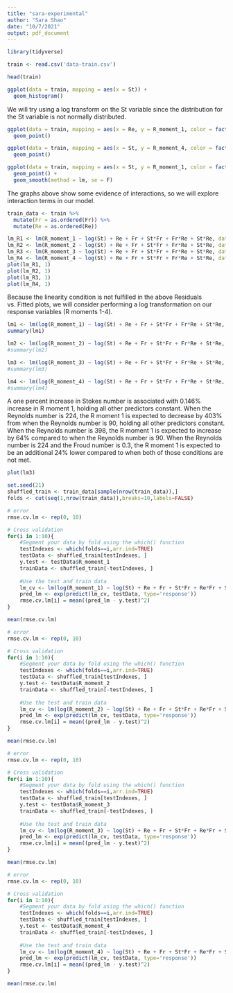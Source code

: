 ```yaml
---
title: "sara-experimental"
author: "Sara Shao"
date: "10/7/2021"
output: pdf_document
---
```


```r
library(tidyverse)
```

```r
train <- read.csv('data-train.csv')
```

```r
head(train)
```
```r
ggplot(data = train, mapping = aes(x = St)) +
  geom_histogram()
```

We will try using a log transform on the St variable since the distribution for the St variable is not normally distributed.

```r
ggplot(data = train, mapping = aes(x = Re, y = R_moment_1, color = factor(Fr))) +
  geom_point()
```

```r
ggplot(data = train, mapping = aes(x = St, y = R_moment_4, color = factor(Fr))) +
  geom_point()
```

```r
ggplot(data = train, mapping = aes(x = St, y = R_moment_1, color = factor(Fr))) +
  geom_point() +
  geom_smooth(method = lm, se = F)
```

The graphs above show some evidence of interactions, so we will explore interaction terms in our model.

```r
train_data <- train %>% 
  mutate(Fr = as.ordered(Fr)) %>% 
  mutate(Re = as.ordered(Re))
```

```r
lm_R1 <- lm(R_moment_1 ~ log(St) + Re + Fr + St*Fr + Fr*Re + St*Re, data = train_data)
lm_R2 <- lm(R_moment_2 ~ log(St) + Re + Fr + St*Fr + Fr*Re + St*Re, data = train_data)
lm_R3 <- lm(R_moment_3 ~ log(St) + Re + Fr + St*Fr + Fr*Re + St*Re, data = train_data)
lm_R4 <- lm(R_moment_4 ~ log(St) + Re + Fr + St*Fr + Fr*Re + St*Re, data = train_data)
plot(lm_R1, 1)
plot(lm_R2, 1)
plot(lm_R3, 1)
plot(lm_R4, 1)
```

Because the linearity condition is not fulfilled in the above Residuals vs. Fitted plots, we will consider performing a log transformation on our response variables (R moments 1-4).

```r
lm1 <- lm(log(R_moment_1) ~ log(St) + Re + Fr + St*Fr + Fr*Re + St*Re, data = train_data)
summary(lm1)

lm2 <- lm(log(R_moment_2) ~ log(St) + Re + Fr + St*Fr + Fr*Re + St*Re, data = train_data)
#summary(lm2)

lm3 <- lm(log(R_moment_3) ~ log(St) + Re + Fr + St*Fr + Fr*Re + St*Re, data = train_data)
#summary(lm3)

lm4 <- lm(log(R_moment_4) ~ log(St) + Re + Fr + St*Fr + Fr*Re + St*Re, data = train_data)
#summary(lm4)
```

A one percent increase in Stokes number is associated with 0.146% increase in R moment 1, holding all other predictors constant. When the Reynolds number is 224, the R moment 1 is expected to decrease by 403% from when the Reynolds number is 90, holding all other predictors constant. When the Reynolds number is 398, the R moment 1 is expected to increase by 64% compared to when the Reynolds number is 90. When the Reynolds number is 224 and the Froud number is 0.3, the R moment 1 is expected to be an additional 24% lower compared to when both of those conditions are not met.  

```r
plot(lm3)
```

```r
set.seed(21)
shuffled_train <- train_data[sample(nrow(train_data)),]
folds <- cut(seq(1,nrow(train_data)),breaks=10,labels=FALSE)

# error
rmse.cv.lm <- rep(0, 10)

# Cross validation
for(i in 1:10){
    #Segment your data by fold using the which() function 
    testIndexes <- which(folds==i,arr.ind=TRUE)
    testData <- shuffled_train[testIndexes, ]
    y.test <- testData$R_moment_1
    trainData <- shuffled_train[-testIndexes, ]
   
    #Use the test and train data
    lm_cv <- lm(log(R_moment_1) ~ log(St) + Re + Fr + St*Fr + Re*Fr + St*Re, data = trainData)
    pred_lm <- exp(predict(lm_cv, testData, type='response'))
    rmse.cv.lm[i] = mean((pred_lm - y.test)^2)
}

mean(rmse.cv.lm)
```
```r
# error
rmse.cv.lm <- rep(0, 10)

# Cross validation
for(i in 1:10){
    #Segment your data by fold using the which() function 
    testIndexes <- which(folds==i,arr.ind=TRUE)
    testData <- shuffled_train[testIndexes, ]
    y.test <- testData$R_moment_2
    trainData <- shuffled_train[-testIndexes, ]
   
    #Use the test and train data
    lm_cv <- lm(log(R_moment_2) ~ log(St) + Re + Fr + St*Fr + Re*Fr + St*Re, data = trainData)
    pred_lm <- exp(predict(lm_cv, testData, type='response'))
    rmse.cv.lm[i] = mean((pred_lm - y.test)^2)
}

mean(rmse.cv.lm)
```

```r
# error
rmse.cv.lm <- rep(0, 10)

# Cross validation
for(i in 1:10){
    #Segment your data by fold using the which() function 
    testIndexes <- which(folds==i,arr.ind=TRUE)
    testData <- shuffled_train[testIndexes, ]
    y.test <- testData$R_moment_3
    trainData <- shuffled_train[-testIndexes, ]
   
    #Use the test and train data
    lm_cv <- lm(log(R_moment_3) ~ log(St) + Re + Fr + St*Fr + Re*Fr + St*Re, data = trainData)
    pred_lm <- exp(predict(lm_cv, testData, type='response'))
    rmse.cv.lm[i] = mean((pred_lm - y.test)^2)
}

mean(rmse.cv.lm)
```

```r
# error
rmse.cv.lm <- rep(0, 10)

# Cross validation
for(i in 1:10){
    #Segment your data by fold using the which() function 
    testIndexes <- which(folds==i,arr.ind=TRUE)
    testData <- shuffled_train[testIndexes, ]
    y.test <- testData$R_moment_4
    trainData <- shuffled_train[-testIndexes, ]
   
    #Use the test and train data
    lm_cv <- lm(log(R_moment_4) ~ log(St) + Re + Fr + St*Fr + Re*Fr + St*Re, data = trainData)
    pred_lm <- exp(predict(lm_cv, testData, type='response'))
    rmse.cv.lm[i] = mean((pred_lm - y.test)^2)
}

mean(rmse.cv.lm)
```



